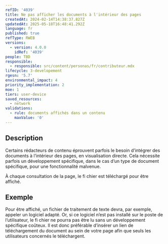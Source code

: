 ```yaml
---
refID: '4039'
title: Ne pas afficher les documents à l'intérieur des pages
createdAt: 2024-02-14T14:38:37.827Z
updatedAt: 2025-05-18T16:48:41.292Z
language: fr
published: true
refType: RWEB
versions:
  - version: 4.0.0
    idRef: '4039'
people: TBD
responsible:
  - responsible: src/content/personas/fr/contributeur.mdx
lifecycle: 3-developement
rgesn: '5.7'
environmental_impact: 4
priority_implementation: 2
moe: 1
tiers: user-device
saved_resources:
  - network
validations:
  - rule: documents affichés dans un contenu
    maxValue: '0'
---
```


## Description

Certains rédacteurs de contenu éprouvent parfois le besoin d’intégrer des documents à l’intérieur des pages, en visualisation directe. Cela nécessite parfois un développement spécifique, dans le cas d’un type de document spécifique, pour une fonctionnalité malvenue.

À chaque consultation de la page, le fi chier est téléchargé pour être affiché.

## Exemple

Pour être affiché, un fichier de traitement de texte devra, par exemple, appeler un logiciel adapté. Or, si ce logiciel n’est pas installé sur le poste de l’utilisateur, le fi chier ne pourra pas être lu sans un développement spécifique coûteux. Il est donc préférable d’insérer un lien de téléchargement du document au sein de votre page afin que seuls les utilisateurs concernés le téléchargent.
